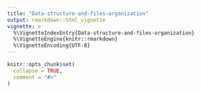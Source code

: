 ```yaml
---
title: "Data-structure-and-files-organization"
output: rmarkdown::html_vignette
vignette: >
  %\VignetteIndexEntry{Data-structure-and-files-organization}
  %\VignetteEngine{knitr::rmarkdown}
  %\VignetteEncoding{UTF-8}
---
```


```r
knitr::opts_chunk$set(
  collapse = TRUE,
  comment = "#>"
)
```


